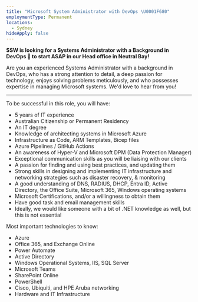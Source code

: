 ```yaml
---
title: "Microsoft System Administrator with DevOps \U0001F680"
employmentType: Permanent
locations:
  - Sydney
hideApply: false
---
```


**SSW is looking for a Systems Administrator with a Background in DevOps 🚀 to start ASAP in our Head office in Neutral Bay!**

Are you an experienced Systems Administrator with a background in DevOps, who has a strong attention to detail, a deep passion for technology, enjoys solving problems meticulously, and who possesses expertise in managing Microsoft systems. We'd love to hear from you!

---

To be successful in this role, you will have:

* 5 years of IT experience
* Australian Citizenship or Permanent Residency
* An IT degree
* Knowledge of architecting systems in Microsoft Azure
* Infrastructure as Code, ARM Templates, Bicep files
* Azure Pipelines / GitHub Actions
* An awareness of Hyper-V and Microsoft DPM (Data Protection Manager)
* Exceptional communication skills as you will be liaising with our clients
* A passion for finding and using best practices, and updating them
* Strong skills in designing and implementing IT infrastructure and networking strategies such as disaster recovery, & monitoring
* A good understanding of DNS, RADIUS, DHCP, Entra ID, Active Directory, the Office Suite, Microsoft 365, Windows operating systems
* Microsoft Certifications, and/or a willingness to obtain them
* Have good task and email management skills
* Ideally, we would like someone with a bit of .NET knowledge as well, but this is not essential

Most important technologies to know:

* Azure
* Office 365, and Exchange Online
* Power Automate
* Active Directory
* Windows Operational Systems, IIS, SQL Server
* Microsoft Teams
* SharePoint Online
* PowerShell
* Cisco, Ubiquiti, and HPE Aruba networking
* Hardware and IT Infrastructure
